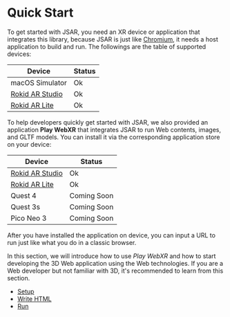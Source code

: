 # Quick Start

To get started with JSAR, you need an XR device or application that integrates this library, because JSAR is just like [Chromium][], it needs a host application to build and run. The followings are the table of supported devices:

| Device | Status |
| ------ | ------ |
| macOS Simulator     | Ok |
| [Rokid AR Studio][] | Ok |
| [Rokid AR Lite][]   | Ok |

To help developers quickly get started with JSAR, we also provided an application **Play WebXR** that integrates JSAR to run Web contents, images, and GLTF models. You can install it via the corresponding application store on your device:

| Device | Status |
| ------ | ------ |
| [Rokid AR Studio][] | Ok |
| [Rokid AR Lite][]   | Ok |
| Quest 4             | Coming Soon |
| Quest 3s            | Coming Soon |
| Pico Neo 3          | Coming Soon |

After you have installed the application on device, you can input a URL to run just like what you do in a classic browser.

In this section, we will introduce how to use _Play WebXR_ and how to start developing the 3D Web application using the Web technologies. If you are a Web developer but not familiar with 3D, it's recommended to learn from this section.

- [Setup](./quick-start/setup.mdx)
- [Write HTML](./quick-start/write-html.mdx)
- [Run](./quick-start/run.mdx)

[Chromium]: https://www.chromium.org/Home
[Rokid AR Studio]: https://arstudio.rokid.com/
[Rokid AR Lite]: https://arlite.rokid.com/

